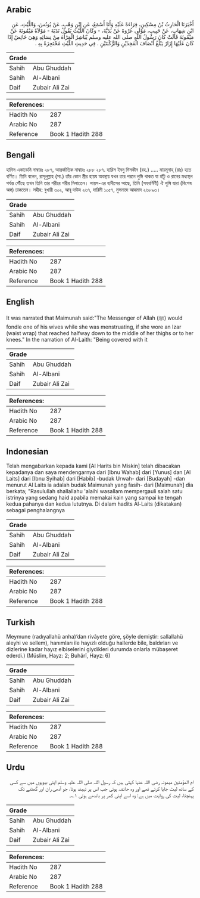 ## Arabic


<div dir="rtl" lang="ar" style={{fontSize:'larger',backgroundColor:'#f8f9fa',padding:20}}>
أَخْبَرَنَا الْحَارِثُ بْنُ مِسْكِينٍ، قِرَاءَةً عَلَيْهِ وَأَنَا أَسْمَعُ، عَنِ ابْنِ وَهْبٍ، عَنْ يُونُسَ، وَاللَّيْثِ، عَنِ ابْنِ شِهَابٍ، عَنْ حَبِيبٍ، مَوْلَى عُرْوَةَ عَنْ بُدَيَّةَ، - وَكَانَ اللَّيْثُ يَقُولُ نَدَبَةَ - مَوْلاَةُ مَيْمُونَةَ عَنْ مَيْمُونَةَ قَالَتْ كَانَ رَسُولُ اللَّهِ صلى الله عليه وسلم يُبَاشِرُ الْمَرْأَةَ مِنْ نِسَائِهِ وَهِيَ حَائِضٌ إِذَا كَانَ عَلَيْهَا إِزَارٌ يَبْلُغُ أَنْصَافَ الْفَخِذَيْنِ وَالرُّكْبَتَيْنِ ‏.‏ فِي حَدِيثِ اللَّيْثِ مُحْتَجِزَةً بِهِ ‏.‏
</div>
<div style={{backgroundColor:'#f8f9fa',padding:20, marginBottom: 10}}><table> <thead> <tr> <th>Grade</th> <th></th> </tr> </thead> <tbody> <tr><td>Sahih</td><td>Abu Ghuddah</td></tr><tr><td>Sahih</td><td>Al-Albani</td></tr><tr><td>Daif</td><td>Zubair Ali Zai</td></tr></tbody></table><table> <thead> <tr> <th>References:</th> <th></th> </tr> </thead> <tbody><tr><td>Hadith No</td><td>287</td></tr><tr><td>Arabic No</td><td>287</td></tr><tr><td>Reference</td><td>Book 1 Hadith 288</td></tr></tbody></table></div>

## Bengali


<div dir="ltr" lang="bn" style={{fontSize:'larger',backgroundColor:'#f8f9fa',padding:20}}>
হাদিস একাডেমি নাম্বারঃ ২৮৭, আন্তর্জাতিক নাম্বারঃ ২৮৮ ২৮৭. হারিস ইবনু মিসকীন (রহ.) ..... মায়মূনাহ্ (রাঃ) হতে বর্ণিত। তিনি বলেন, রাসূলুল্লাহ (সা.) তাঁর কোন স্ত্রীর হায়য অবস্থায় যখন তার পরনে লুঙ্গি থাকত যা হাঁটু ও রানের মধ্যস্থল পর্যন্ত পৌঁছে তখন তিনি তার শরীরে শরীর মিলাতেন। লায়স-এর হাদীসের আছে, তিনি (সহধর্মিণী) ঐ লুঙ্গি দ্বারা (বিশেষ অঙ্গ) ঢাকতেন। সহীহ: বুখারী ৩০২, আবূ দাউদ ২৬৭, দারিমী ১০৫৭, মুসনাদে আহমাদ ২৬৮৯৩।
</div>
<div style={{backgroundColor:'#f8f9fa',padding:20, marginBottom: 10}}><table> <thead> <tr> <th>Grade</th> <th></th> </tr> </thead> <tbody> <tr><td>Sahih</td><td>Abu Ghuddah</td></tr><tr><td>Sahih</td><td>Al-Albani</td></tr><tr><td>Daif</td><td>Zubair Ali Zai</td></tr></tbody></table><table> <thead> <tr> <th>References:</th> <th></th> </tr> </thead> <tbody><tr><td>Hadith No</td><td>287</td></tr><tr><td>Arabic No</td><td>287</td></tr><tr><td>Reference</td><td>Book 1 Hadith 288</td></tr></tbody></table></div>

## English


<div dir="ltr" lang="en" style={{fontSize:'larger',backgroundColor:'#f8f9fa',padding:20}}>
It was narrated that Maimunah said:"The Messenger of Allah (ﷺ) would fondle one of his wives while she was menstruating, if she wore an Izar (waist wrap) that reached halfway down to the middle of her thighs or to her knees." In the narration of Al-Laith: "Being covered with it
</div>
<div style={{backgroundColor:'#f8f9fa',padding:20, marginBottom: 10}}><table> <thead> <tr> <th>Grade</th> <th></th> </tr> </thead> <tbody> <tr><td>Sahih</td><td>Abu Ghuddah</td></tr><tr><td>Sahih</td><td>Al-Albani</td></tr><tr><td>Daif</td><td>Zubair Ali Zai</td></tr></tbody></table><table> <thead> <tr> <th>References:</th> <th></th> </tr> </thead> <tbody><tr><td>Hadith No</td><td>287</td></tr><tr><td>Arabic No</td><td>287</td></tr><tr><td>Reference</td><td>Book 1 Hadith 288</td></tr></tbody></table></div>

## Indonesian


<div dir="ltr" lang="id" style={{fontSize:'larger',backgroundColor:'#f8f9fa',padding:20}}>
Telah mengabarkan kepada kami [Al Harits bin Miskin] telah dibacakan kepadanya dan saya mendengarnya dari [Ibnu Wahab] dari [Yunus] dan [Al Laits] dari [Ibnu Syihab] dari [Habib] -budak Urwah- dari [Budayah] -dan menurut Al Laits ia adalah budak Maimunah yang fasih- dari [Maimunah] dia berkata; "Rasulullah shallallahu 'alaihi wasallam mempergauli salah satu istrinya yang sedang haid apabila memakai kain yang sampai ke tengah kedua pahanya dan kedua lututnya. Di dalam hadits Al-Laits (dikatakan) sebagai penghalangnya
</div>
<div style={{backgroundColor:'#f8f9fa',padding:20, marginBottom: 10}}><table> <thead> <tr> <th>Grade</th> <th></th> </tr> </thead> <tbody> <tr><td>Sahih</td><td>Abu Ghuddah</td></tr><tr><td>Sahih</td><td>Al-Albani</td></tr><tr><td>Daif</td><td>Zubair Ali Zai</td></tr></tbody></table><table> <thead> <tr> <th>References:</th> <th></th> </tr> </thead> <tbody><tr><td>Hadith No</td><td>287</td></tr><tr><td>Arabic No</td><td>287</td></tr><tr><td>Reference</td><td>Book 1 Hadith 288</td></tr></tbody></table></div>

## Turkish


<div dir="ltr" lang="tr" style={{fontSize:'larger',backgroundColor:'#f8f9fa',padding:20}}>
Meymune (radıyallahü anha)’dan rivâyete göre, şöyle demiştir: sallallahü aleyhi ve sellem), hanımları ile hayızlı olduğu hallerde bile, baldırları ve dizlerine kadar hayız elbiselerini giydikleri durumda onlarla mübaşeret ederdi.) (Müslim, Hayz: 2; Buhârî, Hayz: 6)
</div>
<div style={{backgroundColor:'#f8f9fa',padding:20, marginBottom: 10}}><table> <thead> <tr> <th>Grade</th> <th></th> </tr> </thead> <tbody> <tr><td>Sahih</td><td>Abu Ghuddah</td></tr><tr><td>Sahih</td><td>Al-Albani</td></tr><tr><td>Daif</td><td>Zubair Ali Zai</td></tr></tbody></table><table> <thead> <tr> <th>References:</th> <th></th> </tr> </thead> <tbody><tr><td>Hadith No</td><td>287</td></tr><tr><td>Arabic No</td><td>287</td></tr><tr><td>Reference</td><td>Book 1 Hadith 288</td></tr></tbody></table></div>

## Urdu


<div dir="rtl" lang="ur" style={{fontSize:'larger',backgroundColor:'#f8f9fa',padding:20}}>
ام المؤمنین میمونہ رضی اللہ عنہا کہتی ہیں کہ رسول اللہ صلی اللہ علیہ وسلم اپنی بیویوں میں سے کسی کے ساتھ لیٹ جایا کرتے تھے اور وہ حائضہ ہوتی جب اس پر تہبند ہوتا، جو آدھی ران اور گھٹنے تک پہنچتا، لیث کی روایت میں ہے: وہ اسے اپنی کمر پر باندھے ہوتی ۱؎۔
</div>
<div style={{backgroundColor:'#f8f9fa',padding:20, marginBottom: 10}}><table> <thead> <tr> <th>Grade</th> <th></th> </tr> </thead> <tbody> <tr><td>Sahih</td><td>Abu Ghuddah</td></tr><tr><td>Sahih</td><td>Al-Albani</td></tr><tr><td>Daif</td><td>Zubair Ali Zai</td></tr></tbody></table><table> <thead> <tr> <th>References:</th> <th></th> </tr> </thead> <tbody><tr><td>Hadith No</td><td>287</td></tr><tr><td>Arabic No</td><td>287</td></tr><tr><td>Reference</td><td>Book 1 Hadith 288</td></tr></tbody></table></div>